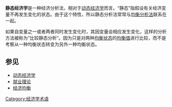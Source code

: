 {{Unreferenced|time=2021-12-01T02:47:10+00:00}}
'''静态经济学'''是一种经济分析法，相对于[[动态经济学|动态经济学]]而言。“静态”指假设有关经济变量不再发生变化的状态。由于这个特性，所以静态分析法常常与[[均衡分析法|均衡分析法]]联系在一起。

如果自变量之一或者两者同时发生变化时，其因变量会相应发生变化，这样的分析方法被称为“比较静态分析”。因为只是对两种[[均衡状态|均衡状态]]的[[均衡值|均衡值]]进行比较，而不是考察从一种均衡状态转变为另外一种均衡状态。

==参见==
*[[动态经济学|动态经济学]]
*[[就业理论|就业理论]]
*[[经济均衡|经济均衡]]

{{econ-stub}}

[[Category:经济学术语|Category:经济学术语]]